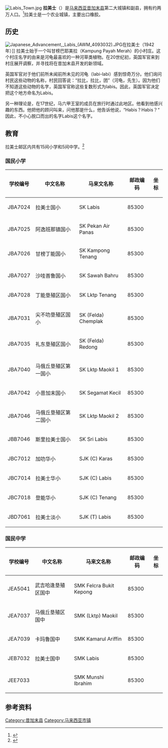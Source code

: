 [[File:Labis_Town.jpg|thumb]]
'''拉美士'''（{{lang-ms|Labis}}）是[[马来西亚|马来西亚]][[昔加末县|昔加末县]]第二大城镇和副县，拥有约两万人口。<ref>{{Cite web |url=http://labisecotourism.com.my/labis/ |title=存档副本 |access-date=2017-11-10 |archive-url=https://web.archive.org/web/20171110224803/http://labisecotourism.com.my/labis/ |archive-date=2017-11-10 |dead-url=yes }}</ref>拉美士是一个农业城镇，主要出口橡胶。
==历史==
[[File:Japanese_Advancement,_Labis_(AWM_4093032).JPG|thumb]]在拉美士（1942年）]]
拉美士始于一个叫甘榜巴耶美拉（Kampung Payah Merah）的小村庄。这个村庄名字的由来是河龟最喜欢的一种河草类植物。在20世纪初，英国军官来到村庄展开调察，并寻找将在昔加末县开发的新领域。{{cn}}

英国军官对于他们前所未闻前所未见的河龟（labi-labi）感到惊奇万分。他们询问村民这些动物的名称，村民回答说：“拉比，拉比，团”（河龟，先生）。因为他们不知道这些动物的名字，英国军官称这些复数形式为labis。因此，英国军官决定把这个地方命名为Labis。{{cn}}

另一种理论是，在17世纪，马六甲王室的成员在旅行时通过此地区。他看到他感兴趣的东西。他把他的顾问叫来，问他那是什么，他告诉他说，“Habis？Habis？“
因此，不小心脱口而出的名字Labis这个名字。{{cn}}

==教育==
{{GeoGroup}}
拉美士邮区内共有15间小学和5间中学。<ref>{{Cite web|title=Senarai Sekolah Rendah dan Menengah Jun 2020|url=https://www.moe.gov.my/muat-turun/laporan-dan-statistik/senarai-sekolah/3547-senarai-sekolah-rendah-dan-menengah-jun-2020/file|work=www.moe.gov.my|accessdate=2021-06-04|format=xlsx|archive-date=2021-02-10|archive-url=https://web.archive.org/web/20210210101825/https://www.moe.gov.my/muat-turun/laporan-dan-statistik/senarai-sekolah/3547-senarai-sekolah-rendah-dan-menengah-jun-2020/file|dead-url=no}}</ref>
===国民小学===
{| class="wikitable sortable"
!学校编号
!中文名称
!马来文名称
!邮政编码
!坐标
|-
|JBA7024
|拉美士国小
|SK Labis
|85300
|{{coord|2.3810|N|103.0218|E|name=SK Labis}}
|-
|JBA7025
|阿逸班那镇国小
|SK Pekan Air Panas
|85300
|{{coord|2.4739|N|103.0564|E|name=SK PAP}}
|-
|JBA7026
|甘榜丁能国小
|SK Kampong Tenang
|85300
|{{coord|2.4754|N|103.0682|E|name=SK Kg Tenang}}
|-
|JBA7027
|沙哇峇鲁国小
|SK Sawah Bahru
|85300
|{{coord|2.4716|N|103.0191|E|name=SK Sawah Baru}}
|-
|JBA7028
|丁能垦殖区国小
|SK Lktp Tenang
|85300
|{{coord|2.4425|N|103.0405|E|name=SK LT}}
|-
|JBA7031
|尖不叻垦殖区国小
|SK (Felda) Chemplak
|85300
|{{coord|2.3791|N|102.9457|E|name=SK FC}}
|-
|JBA7035
|礼东垦殖区国小
|SK (Felda) Redong
|85300
|{{coord|2.5038|N|103.0159|E|name=SK FR}}
|-
|JBA7040
|马俄丘垦殖区第一国小
|SK Lktp Maokil 1
|85300
|{{coord|2.2997|N|102.9675|E|name=SK LM1}}
|-
|JBA7042
|小昔加末国小
|SK Segamat Kecil
|85300
|{{coord|2.5450|N|103.0039|E|name=SK Segamat Kecil}}
|-
|JBA7046
|马俄丘垦殖区第二国小
|SK Lktp Maokil 2
|85300
|{{coord|2.2908|N|102.9687|E|name=SK LM2}}
|-
|JBB7046
|斯里拉美士国小
|SK Sri Labis
|85300
|{{coord|2.3818|N|103.0174|E|name=SK Sri Labis}}
|-
|JBC7012
|加叻华小
|SJK (C) Karas
|85300
|{{coord|2.3555|N|103.0370|E|name=SJKC Karas}}
|-
|JBC7014
|拉美士华小
|SJK (C) Labis
|85300
|{{coord|2.3886|N|103.0185|E|name=SJKC Labis}}
|-
|JBC7018
|登能华小
|SJK (C) Tenang
|85300
|{{coord|2.4705|N|103.0529|E|name=SJKC Tenang}}
|-
|JBD7061
|拉美士淡小
|SJK (T) Labis
|85300
|{{coord|2.3825|N|103.0176|E|name=SJKT Labis}}
|}

=== 国民中学 ===
{| class="wikitable sortable"
!学校编号
!中文名称
!马来文名称
!邮政编码
!坐标
|-
|JEA5041
|武吉哈逢垦殖区国中
|SMK Felcra Bukit Kepong
|85300
|{{coord|2.3830|N|102.9171|E|name=SMKFBK}}
|-
|JEA7037
|马俄丘垦殖区国中
|SMK (Lktp) Maokil
|85300
|{{coord|2.2925|N|102.9663|E|name=SMKLM}}
|-
|JEA7039
|卡玛鲁国中
|SMK Kamarul Ariffin
|85300
|{{coord|2.3997|N|103.0309|E|name=SMKKA}}
|-
|JEB7032
|拉美士国中
|SMK Labis
|85300
|{{coord|2.3752|N|103.0145|E|name=SMKLBS}}
|-
|JEE7033
|{{tsl|ms|Sekolah Menengah Kebangsaan Munshi Ibrahim|文西依布拉欣国中}}
|SMK Munshi Ibrahim
|85300
|{{coord|2.3942|N|103.0169|E|name=SMKMI}}
|}

== 参考资料 ==
{{Portal box|马来西亚}}
{{reflist}}

{{柔佛}}
[[Category:昔加末县|Category:昔加末县]]
[[Category:马来西亚市镇|Category:马来西亚市镇]]